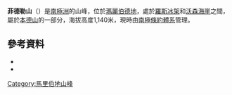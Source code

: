 {{coord|85|33|S|140|41|W|source:GNIS|display=title}}

'''菲德勒山'''（{{lang-en|Mount Fiedler}}）是[[南極洲|南極洲]]的山峰，位於[[瑪麗伯德地|瑪麗伯德地]]，處於[[羅斯冰架|羅斯冰架]]和[[沃森海崖|沃森海崖]]之間，屬於[[本德山|本德山]]的一部分，海拔高度1,140米，現時由[[南極條約體系|南極條約體系]]管理。

==參考資料==
*{{cite gnis | type = antarid | id = 4872| name = Fiedler, Mount | accessdate = 2012-03-22}}
*{{usgs-gazetteer|id=4872|name=Fiedler, Mount}}

{{DEFAULTSORT:Mount Fiedler}}
[[Category:馬里伯地山峰|Category:馬里伯地山峰]]


{{MarieByrdLand-geo-stub}}
